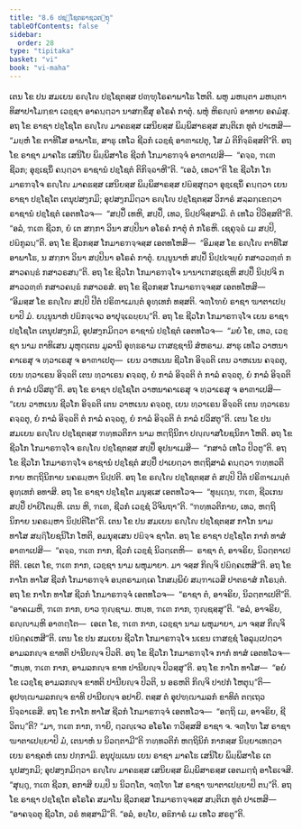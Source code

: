 ```yaml
---
title: "8.6 ປຊ຺ໂຊຕຣາຊວຕ຺ຖຸ"
tableOfContents: false
sidebar:
  order: 28
type: "tipitaka"
basket: "vi"
book: "vi-maha"
---
```



<DynamicBreadcrumb />

<Division number="334" book="vi-maha">

<Paragraph number="1579" book="vi-maha">
ເຕນ ໂຂ ປນ ສມເຍນ ຣຎ຺ໂຎ ປຊ຺ໂຊຕສ຺ສ ປຓ຺ຑຸໂຣຄາພາໂຘ ໂຫຕິ. ພຫູ ມຫນ຺ຕາ ມຫນ຺ຕາ ທິສາປາໂມກ຺ຂາ ເວຊ຺ຊາ ອາຄນ຺ຕ຺ວາ ນາສກ຺ຂິໍສຸ ອໂຣຄໍ ກາຕຸໍ. ພຫຸໍ ຫິຣຎ຺ຎໍ ອາທາຍ ອຄມໍສຸ. ອຖ ໂຂ ຣາຊາ ປຊ຺ໂຊໂຕ ຣຎ຺ໂຎ ມາຄຘສ຺ສ ເສນິຍສ຺ສ ພິມ຺ພິສາຣສ຺ສ ສນ຺ຕິເກ ທູຕໍ ປາເຫສິ—  “ມຍ຺ຫໍ ໂຂ ຕາທິໂສ ອາພາໂຘ, ສາຘຸ ເທໂວ ຊີວກໍ ເວຊ຺ຊໍ ອາຓາເປຕຸ, ໂສ ມໍ ຕິກິຈ຺ຉິສ຺ສຕີ”ຕິ. ອຖ ໂຂ ຣາຊາ ມາຄໂຘ ເສນິໂຍ ພິມ຺ພິສາໂຣ ຊີວກໍ ໂກມາຣຠຈ຺ຈໍ ອາຓາເປສິ—  “ຄຈ຺ຉ, ຠເຓ ຊີວກ; ອຸຊ຺ເຊນິໍ ຄນ຺ຕ຺ວາ ຣາຊານໍ ປຊ຺ໂຊຕໍ ຕິກິຈ຺ຉາຫີ”ຕິ. “ເອວໍ, ເທວາ”ຕິ ໂຂ ຊີວໂກ ໂກມາຣຠຈ຺ໂຈ ຣຎ຺ໂຎ ມາຄຘສ຺ສ ເສນິຍສ຺ສ ພິມ຺ພິສາຣສ຺ສ ປຏິສ຺ສຸຕ຺ວາ ອຸຊ຺ເຊນິໍ ຄນ຺ຕ຺ວາ ເຍນ ຣາຊາ ປຊ຺ໂຊໂຕ ເຕນຸປສງ຺ກມິ; ອຸປສງ຺ກມິຕ຺ວາ ຣຎ຺ໂຎ ປຊ຺ໂຊຕສ຺ສ ວິກາຣໍ ສລ຺ລກ຺ເຂຕ຺ວາ ຣາຊານໍ ປຊ຺ໂຊຕໍ ເອຕທໂວຈ—  “ສປ຺ປິໍ ເທຫິ, ສປ຺ປິໍ, ເທວ, ນິປ຺ປຈິສ຺ສາມິ. ຕໍ ເທໂວ ປິວິສ຺ສຕີ”ຕິ. “ອລໍ, ຠເຓ ຊີວກ, ຍໍ ເຕ ສກ຺ກາ ວິນາ ສປ຺ປິນາ ອໂຣຄໍ ກາຕຸໍ ຕໍ ກໂຣຫິ. ເຊຄຸຈ຺ຉໍ ເມ ສປ຺ປິ, ປຏິກູລນ຺”ຕິ. ອຖ ໂຂ ຊີວກສ຺ສ ໂກມາຣຠຈ຺ຈສ຺ສ ເອຕທໂຫສິ—  “ອິມສ຺ສ ໂຂ ຣຎ຺ໂຎ ຕາທິໂສ ອາພາໂຘ, ນ ສກ຺ກາ ວິນາ ສປ຺ປິນາ ອໂຣຄໍ ກາຕຸໍ. ຍນ຺ນູນາຫໍ ສປ຺ປິໍ ນິປ຺ປເຈຍ຺ຍໍ ກສາວວຓ຺ຓໍ ກສາວຄນ຺ຘໍ ກສາວຣສນ຺”ຕິ. ອຖ ໂຂ ຊີວໂກ ໂກມາຣຠຈ຺ໂຈ ນານາເຠສຊ຺ເຊຫິ ສປ຺ປິໍ ນິປ຺ປຈິ ກສາວວຓ຺ຓໍ ກສາວຄນ຺ຘໍ ກສາວຣສໍ. ອຖ ໂຂ ຊີວກສ຺ສ ໂກມາຣຠຈ຺ຈສ຺ສ ເອຕທໂຫສິ—  “ອິມສ຺ສ ໂຂ ຣຎ຺ໂຎ ສປ຺ປິ ປີຕໍ ປຣິຓາເມນ຺ຕໍ ອຸທ຺ເທກໍ ທສ຺ສຕິ. ຈຓ຺ໂຑຍໍ ຣາຊາ ຆາຕາເປຍ຺ຍາປິ ມໍ. ຍນ຺ນູນາຫໍ ປຏິກຈ຺ເຈວ ອາປຸຈ຺ເຉຍ຺ຍນ຺”ຕິ. ອຖ ໂຂ ຊີວໂກ ໂກມາຣຠຈ຺ໂຈ ເຍນ ຣາຊາ ປຊ຺ໂຊໂຕ ເຕນຸປສງ຺ກມິ, ອຸປສງ຺ກມິຕ຺ວາ ຣາຊານໍ ປຊ຺ໂຊຕໍ ເອຕທໂວຈ—  “ມຍໍ ໂຂ, ເທວ, ເວຊ຺ຊາ ນາມ ຕາທິເສນ ມຸຫຸຕ຺ເຕນ ມູລານິ ອຸທ຺ຘຣາມ ເຠສຊ຺ຊານິ ສໍຫຣາມ. ສາຘຸ ເທໂວ ວາຫນາຄາເຣສຸ ຈ ທ຺ວາເຣສຸ ຈ ອາຓາເປຕຸ—  ເຍນ ວາຫເນນ ຊີວໂກ ອິຈ຺ຉຕິ ເຕນ ວາຫເນນ ຄຈ຺ຉຕຸ, ເຍນ ທ຺ວາເຣນ ອິຈ຺ຉຕິ ເຕນ ທ຺ວາເຣນ ຄຈ຺ຉຕຸ, ຍໍ ກາລໍ ອິຈ຺ຉຕິ ຕໍ ກາລໍ ຄຈ຺ຉຕຸ, ຍໍ ກາລໍ ອິຈ຺ຉຕິ ຕໍ ກາລໍ ປວິສຕູ”ຕິ. ອຖ ໂຂ ຣາຊາ ປຊ຺ໂຊໂຕ ວາຫນາຄາເຣສຸ ຈ ທ຺ວາເຣສຸ ຈ ອາຓາເປສິ—  “ເຍນ ວາຫເນນ ຊີວໂກ ອິຈ຺ຉຕິ ເຕນ ວາຫເນນ ຄຈ຺ຉຕຸ, ເຍນ ທ຺ວາເຣນ ອິຈ຺ຉຕິ ເຕນ ທ຺ວາເຣນ ຄຈ຺ຉຕຸ, ຍໍ ກາລໍ ອິຈ຺ຉຕິ ຕໍ ກາລໍ ຄຈ຺ຉຕຸ, ຍໍ ກາລໍ ອິຈ຺ຉຕິ ຕໍ ກາລໍ ປວິສຕູ”ຕິ.
</Paragraph>

<Paragraph number="1580" book="vi-maha">
ເຕນ ໂຂ ປນ ສມເຍນ ຣຎ຺ໂຎ ປຊ຺ໂຊຕສ຺ສ ຠທ຺ທວຕິກາ ນາມ ຫຕ຺ຖິນິກາ ປຎ຺ຎາສໂຍຊນິກາ ໂຫຕິ. ອຖ ໂຂ ຊີວໂກ ໂກມາຣຠຈ຺ໂຈ ຣຎ຺ໂຎ ປຊ຺ໂຊຕສ຺ສ ສປ຺ປິໍ ອຸປນາເມສິ—  “ກສາວໍ ເທໂວ ປິວຕູ”ຕິ. ອຖ ໂຂ ຊີວໂກ ໂກມາຣຠຈ຺ໂຈ ຣາຊານໍ ປຊ຺ໂຊຕໍ ສປ຺ປິໍ ປາເຍຕ຺ວາ ຫຕ຺ຖິສາລໍ ຄນ຺ຕ຺ວາ ຠທ຺ທວຕິກາຍ ຫຕ຺ຖິນິກາຍ ນຄຣມ຺ຫາ ນິປ຺ປຕິ.
</Paragraph>

<Paragraph number="1581" book="vi-maha">
ອຖ ໂຂ ຣຎ຺ໂຎ ປຊ຺ໂຊຕສ຺ສ ຕໍ ສປ຺ປິ ປີຕໍ ປຣິຓາເມນ຺ຕໍ ອຸທ຺ເທກໍ ອທາສິ. ອຖ ໂຂ ຣາຊາ ປຊ຺ໂຊໂຕ ມນຸສ຺ເສ ເອຕທໂວຈ—  “ທຸຏ຺ເຐນ, ຠເຓ, ຊີວເກນ ສປ຺ປິໍ ປາຍິໂຕມ຺ຫິ. ເຕນ ຫິ, ຠເຓ, ຊີວກໍ ເວຊ຺ຊໍ ວິຈິນຖາ”ຕິ. “ຠທ຺ທວຕິກາຍ, ເທວ, ຫຕ຺ຖິນິກາຍ ນຄຣມ຺ຫາ ນິປ຺ປຕິໂຕ”ຕິ. ເຕນ ໂຂ ປນ ສມເຍນ ຣຎ຺ໂຎ ປຊ຺ໂຊຕສ຺ສ ກາໂກ ນາມ ທາໂສ ສຏ຺ຐິໂຍຊນິໂກ ໂຫຕິ, ອມນຸສ຺ເສນ ປຏິຈ຺ຈ ຊາໂຕ. ອຖ ໂຂ ຣາຊາ ປຊ຺ໂຊໂຕ ກາກໍ ທາສໍ ອາຓາເປສິ—  “ຄຈ຺ຉ, ຠເຓ ກາກ, ຊີວກໍ ເວຊ຺ຊໍ ນິວຕ຺ເຕຫິ—  ຣາຊາ ຕໍ, ອາຈຣິຍ, ນິວຕ຺ຕາເປຕີຕິ. ເອເຕ ໂຂ, ຠເຓ ກາກ, ເວຊ຺ຊາ ນາມ ພຫຸມາຍາ. ມາ ຈສ຺ສ ກິຎ຺ຈິ ປຏິຄ຺ຄເຫສີ”ຕິ.
</Paragraph>

<Paragraph number="1582" book="vi-maha">
ອຖ ໂຂ ກາໂກ ທາໂສ ຊີວກໍ ໂກມາຣຠຈ຺ຈໍ ອນ຺ຕຣາມຄ຺ເຄ ໂກສມ຺ພິຍໍ ສມ຺ຠາເວສິ ປາຕຣາສໍ ກໂຣນ຺ຕໍ. ອຖ ໂຂ ກາໂກ ທາໂສ ຊີວກໍ ໂກມາຣຠຈ຺ຈໍ ເອຕທໂວຈ—  “ຣາຊາ ຕໍ, ອາຈຣິຍ, ນິວຕ຺ຕາເປຕີ”ຕິ. “ອາຄເມຫິ, ຠເຓ ກາກ, ຍາວ ຠຸຎ຺ຊາມ. ຫນ຺ທ, ຠເຓ ກາກ, ຠຸຎ຺ຊສ຺ສູ”ຕິ. “ອລໍ, ອາຈຣິຍ, ຣຎ຺ຎາມ຺ຫິ ອາຓຕ຺ໂຕ—  ເອເຕ ໂຂ, ຠເຓ ກາກ, ເວຊ຺ຊາ ນາມ ພຫຸມາຍາ, ມາ ຈສ຺ສ ກິຎ຺ຈິ ປຏິຄ຺ຄເຫສີ”ຕິ. ເຕນ ໂຂ ປນ ສມເຍນ ຊີວໂກ ໂກມາຣຠຈ຺ໂຈ ນເຂນ ເຠສຊ຺ຊໍ ໂອລຸມ຺ເປຕ຺ວາ ອາມລກຎ຺ຈ ຂາທຕິ ປານີຍຎ຺ຈ ປິວຕິ. ອຖ ໂຂ ຊີວໂກ ໂກມາຣຠຈ຺ໂຈ ກາກໍ ທາສໍ ເອຕທໂວຈ—  “ຫນ຺ທ, ຠເຓ ກາກ, ອາມລກຎ຺ຈ ຂາທ ປານີຍຎ຺ຈ ປິວສ຺ສູ”ຕິ. ອຖ ໂຂ ກາໂກ ທາໂສ—  “ອຍໍ ໂຂ ເວຊ຺ໂຊ ອາມລກຎ຺ຈ ຂາທຕິ ປານີຍຎ຺ຈ ປິວຕິ, ນ ອຣຫຕິ ກິຎ຺ຈິ ປາປກໍ ໂຫຕຸນ຺”ຕິ—  ອຸປຑ຺ຒາມລກຎ຺ຈ ຂາທິ ປານີຍຎ຺ຈ ອປາຍິ. ຕສ຺ສ ຕໍ ອຸປຑ຺ຒາມລກໍ ຂາທິຕໍ ຕຕ຺ເຖວ ນິຈ຺ຉາເຣສິ. ອຖ ໂຂ ກາໂກ ທາໂສ ຊີວກໍ ໂກມາຣຠຈ຺ຈໍ ເອຕທໂວຈ—  “ອຕ຺ຖິ ເມ, ອາຈຣິຍ, ຊີວິຕນ຺”ຕິ? “ມາ, ຠເຓ ກາກ, ຠາຍິ, ຕ຺ວຎ຺ເຈວ ອໂຣໂຄ ຠວິສ຺ສສິ ຣາຊາ ຈ. ຈຓ຺ໂຑ ໂສ ຣາຊາ ຆາຕາເປຍ຺ຍາປິ ມໍ, ເຕນາຫໍ ນ ນິວຕ຺ຕາມີ”ຕິ ຠທ຺ທວຕິກໍ ຫຕ຺ຖິນິກໍ ກາກສ຺ສ ນິຍ຺ຍາເທຕ຺ວາ ເຍນ ຣາຊຄຫໍ ເຕນ ປກ຺ກາມິ. ອນຸປຸພ຺ເພນ ເຍນ ຣາຊາ ມາຄໂຘ ເສນິໂຍ ພິມ຺ພິສາໂຣ ເຕນຸປສງ຺ກມິ; ອຸປສງ຺ກມິຕ຺ວາ ຣຎ຺ໂຎ ມາຄຘສ຺ສ ເສນິຍສ຺ສ ພິມ຺ພິສາຣສ຺ສ ເອຕມຕ຺ຖໍ ອາໂຣເຈສິ. “ສຸຏ຺ຐຸ, ຠເຓ ຊີວກ, ອກາສິ ຍມ຺ປິ ນ ນິວຕ຺ໂຕ, ຈຓ຺ໂຑ ໂສ ຣາຊາ ຆາຕາເປຍ຺ຍາປິ ຕນ຺”ຕິ. ອຖ ໂຂ ຣາຊາ ປຊ຺ໂຊໂຕ ອໂຣໂຄ ສມາໂນ ຊີວກສ຺ສ ໂກມາຣຠຈ຺ຈສ຺ສ ສນ຺ຕິເກ ທູຕໍ ປາເຫສິ—  “ອາຄຈ຺ຉຕຸ ຊີວໂກ, ວຣໍ ທສ຺ສາມີ”ຕິ. “ອລໍ, ອຍ຺ໂຍ, ອຘິກາຣໍ ເມ ເທໂວ ສຣຕູ”ຕິ.
</Paragraph>
</Division>